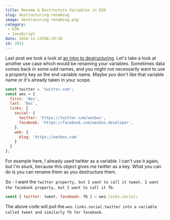 ```yaml
---
title: Rename & Destructure Variables in ES6
slug: destructuring-renaming
image: destrucuring-renaming.png
category:
 - ES6
 - JavaScript
date: 2016-11-15T08:19:18
id: 3931
---
```


Last post we took a look at <a href="http://wesbos.com/destructuring-objects/">an intro to destructuring</a>. Let's take a look at another use case which would be renaming your variables. Sometimes data comes back in some odd names, and you might not necessarily want to use a property key as the end variable name. Maybe you don't like that variable name or it's already taken in your scope.


```js
const twitter = 'twitter.com';
const wes = {
  first: 'Wes',
  last: 'Bos',
  links: {
    social: {
      twitter: 'https://twitter.com/wesbos',
      facebook: 'https://facebook.com/wesbos.developer',
    },
    web: {
      blog: 'https://wesbos.com'
    }
  }
};
```

For example here, I already used twitter as a variable. I can't use it again, but I'm stuck, because this object gives me twitter as a key. What you can do is you can rename them as you destructure them.

So - I want the `twitter property, but I want to call it tweet. I want the facebook property, but I want to call it fb`.


```js
const { twitter: tweet, facebook: fb } = wes.links.social;
```

The above code will pull the `wes.links.social.twitter into a variable called tweet and similarly fb for facebook`.
